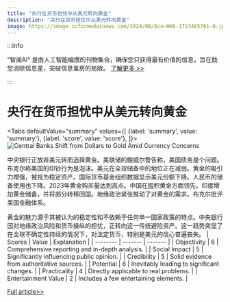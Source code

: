 ```yaml
---
title: "央行在货币担忧中从美元转向黄金"
description: "央行在货币担忧中从美元转向黄金"
image: https://image.informedainews.com/2024/08/Eco-HK6-1723465761-0.jpg
---
```



:::info

“智闻AI“ 是由人工智能编撰的刊物集合，确保您只获得最有价值的信息，旨在助您消除信息差，突破信息茧房的局限。  [了解更多 >>](/)

:::

# 央行在货币担忧中从美元转向黄金


<Tabs
	defaultValue="summary"
	values={[
	{label: 'summary', value: 'summary'},
	{label: 'score', value: 'score'},
]}>
<TabItem value="summary">
<img
  src="https://image.informedainews.com/2024/08/Eco-HK6-1723465761-0.jpg"
  alt="Central Banks Shift from Dollars to Gold Amid Currency Concerns"
/>



中央银行正放弃美元转而选择黄金。美联储的鲍威尔警告称，美国债务是个问题。布克尔称美国的印钞行为是泡沫。美元在全球储备中的地位正在减弱。黄金的吸引力增强，被视为稳定资产。国际货币基金组织数据显示美元份额下降。人民币的储备使用也下降。2023年黄金购买量达到高点。中国在囤积黄金方面领先。印度增加黄金储备，并将部分转移回国。地缘政治紧张推动了对黄金的需求。布克尔批评美国金融体系。

黄金的魅力源于其被认为的稳定性和不依赖于任何单一国家政策的特点。中央银行因对地缘政治风险和货币操纵的担忧，正转向这一传统避险资产。这一趋势突显了在全球不确定性持续的情况下，对法定货币，特别是美元的信心普遍丧失。
</TabItem>
<TabItem value="score">
	| Scores     | Value   | Explanation |
	| -------- | ------- | ------- |
	| Objectivity  | 6    | Comprehensive reporting and in-depth analysis.    |
	| Social Impact | 5     | Significantly influencing public opinion.    |
	| Credibility    | 5    | Solid evidence from authoritative sources.    |
	| Potential    | 6    | Inevitably leading to significant changes.    |
	| Practicality    | 4    | Directly applicable to real problems.    |
	| Entertainment Value    | 2    | Includes a few entertaining elements.    |
</TabItem>
</Tabs>

[Full article>>](https://sputniknews.com/20240811/fiat-currency-apocalypse-approaches-as-central-banks-dump-dollars-for-gold-1119725075.html)

